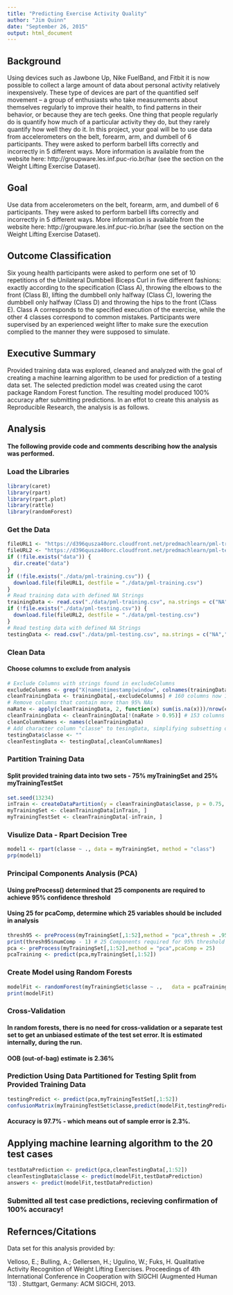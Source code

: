 ```yaml
---
title: "Predicting Exercise Activity Quality"
author: "Jim Quinn"
date: "September 26, 2015"
output: html_document
---
```


## Background
Using devices such as Jawbone Up, Nike FuelBand, and Fitbit it is now possible to collect a large amount of data about personal activity relatively inexpensively. These type of devices are part of the quantified self movement – a group of enthusiasts who take measurements about themselves regularly to improve their health, to find patterns in their behavior, or because they are tech geeks. One thing that people regularly do is quantify how much of a particular activity they do, but they rarely quantify how well they do it. In this project, your goal will be to use data from accelerometers on the belt, forearm, arm, and dumbell of 6 participants. They were asked to perform barbell lifts correctly and incorrectly in 5 different ways. More information is available from the website here: http://groupware.les.inf.puc-rio.br/har (see the section on the Weight Lifting Exercise Dataset). 

## Goal
Use data from accelerometers on the belt, forearm, arm, and dumbell of 6 participants. They were asked to perform barbell lifts correctly and incorrectly in 5 different ways. More information is available from the website here: http://groupware.les.inf.puc-rio.br/har (see the section on the Weight Lifting Exercise Dataset). 

## Outcome Classification
Six young health participants were asked to perform one set of 10 repetitions of the Unilateral Dumbbell Biceps Curl in five different fashions: exactly according to the specification (Class A), throwing the elbows to the front (Class B), lifting the dumbbell only halfway (Class C), lowering the dumbbell only halfway (Class D) and throwing the hips to the front (Class E).
Class A corresponds to the specified execution of the exercise, while the other 4 classes correspond to common mistakes. Participants were supervised by an experienced weight lifter to make sure the execution complied to the manner they were supposed to simulate.

## Executive Summary
Provided training data was explored, cleaned and analyzed with the goal of creating a machine learning algorithm to be used for prediction of a testing data set. The selected prediction model was created using  the carot package Random Forest function. The resulting model produced 100% accuracy after submitting predictions.
In an effot to create this analysis as Reproducible Research, the analysis is as follows.

## Analysis 
#### The following provide code and comments describing how the analysis was performed.

### Load the Libraries
```r
library(caret)
library(rpart)
library(rpart.plot)
library(rattle)
library(randomForest)
```

### Get the Data
```r
fileURL1 <- "https://d396qusza40orc.cloudfront.net/predmachlearn/pml-training.csv"
fileURL2 <- "https://d396qusza40orc.cloudfront.net/predmachlearn/pml-testing.csv"
if (!file.exists("data")) {
  dir.create("data")
}
if (!file.exists("./data/pml-training.csv")) {
  download.file(fileURL1, destfile = "./data/pml-training.csv")
}
# Read training data with defined NA Strings
trainingData <- read.csv("./data/pml-training.csv", na.strings = c("NA","#DIV/0!",""))
if (!file.exists("./data/pml-testing.csv")) {
  download.file(fileURL2, destfile = "./data/pml-testing.csv")
}
# Read testing data with defined NA Strings
testingData <- read.csv("./data/pml-testing.csv", na.strings = c("NA","#DIV/0!",""))
```

### Clean Data
#### Choose columns to exclude from analysis
```r
# Exclude Columns with strings found in excludeColumns
excludeColumns <- grep("X|name|timestamp|window", colnames(trainingData), value = FALSE) 
cleanTrainingData <- trainingData[,-excludeColumns] # 160 columns now 153
# Remove columns that contain more than 95% NAs
naRate <- apply(cleanTrainingData, 2, function(x) sum(is.na(x)))/nrow(cleanTrainingData)
cleanTrainingData <- cleanTrainingData[!(naRate > 0.95)] # 153 columns reduced to 53
cleanColumnNames <- names(cleanTrainingData)
# Add character column "classe" to tesingData, simplifying subsetting of columns in sync with cleanTrainingData.
testingData$classe <- ""
cleanTestingData <- testingData[,cleanColumnNames]
```

### Partition Training Data 
#### Split provided training data into two sets - 75% myTrainingSet and 25% myTrainingTestSet
```r
set.seed(13234)
inTrain <- createDataPartition(y = cleanTrainingData$classe, p = 0.75, list = FALSE)
myTrainingSet <- cleanTrainingData[inTrain, ] 
myTrainingTestSet <- cleanTrainingData[-inTrain, ]
```

### Visulize Data - Rpart Decision Tree
```r
model1 <- rpart(classe ~ ., data = myTrainingSet, method = "class")
prp(model1)
```

### Principal Components Analysis (PCA)
#### Using preProcess() determined that 25 components are required to achieve 95% confidence threshold
#### Using 25 for pcaComp, determine which 25 variables should be included in analysis
```r
thresh95 <- preProcess(myTrainingSet[,1:52],method = "pca",thresh = .95)
print(thresh95$numComp - 1) # 25 Components required for 95% threshold
pca <- preProcess(myTrainingSet[,1:52],method = "pca",pcaComp = 25) 
pcaTraining <- predict(pca,myTrainingSet[,1:52])
```
 
### Create Model using Random Forests
```r
modelFit <- randomForest(myTrainingSet$classe ~ .,   data = pcaTraining, do.trace = FALSE)
print(modelFit)
```

### Cross-Validation
#### In random forests, there is no need for cross-validation or a separate test set to get an unbiased estimate of the test set error. It is estimated internally, during the run.
#### OOB (out-of-bag) estimate is 2.36%

### Prediction Using Data Partitioned for Testing Split from Provided Training Data
```r
testingPredict <- predict(pca,myTrainingTestSet[,1:52])
confusionMatrix(myTrainingTestSet$classe,predict(modelFit,testingPredict))
```
#### Accuracy is 97.7% - which means out of sample error is 2.3%.


## Applying machine learning algorithm to the 20 test cases
```r
testDataPrediction <- predict(pca,cleanTestingData[,1:52])
cleanTestingData$classe <- predict(modelFit,testDataPrediction)
answers <- predict(modelFit,testDataPrediction)
```
### Submitted all test case predictions, recieving confirmation of 100% accuracy!

## Refernces/Citations

Data set for this analysis provided by:

Velloso, E.; Bulling, A.; Gellersen, H.; Ugulino, W.; Fuks, H. Qualitative Activity Recognition of Weight Lifting Exercises. Proceedings of 4th International Conference in Cooperation with SIGCHI (Augmented Human '13) . Stuttgart, Germany: ACM SIGCHI, 2013. 
